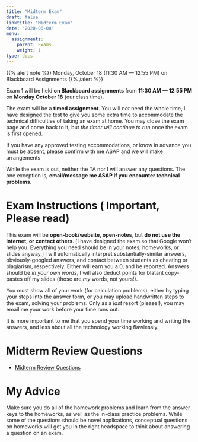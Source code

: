 ```yaml
---
title: "Midterm Exam"
draft: false
linktitle: "Midterm Exam"
date: "2020-06-08"
menu:
  assignments:
    parent: Exams
    weight: 1
type: docs
---
```


{{% alert note %}}
Monday, October 18 (11:30 AM — 12:55 PM) on Blackboard Assignments
{{% /alert %}}

Exam 1 will be held **on Blackboard assignments** from **11:30 AM — 12:55 PM** on **Monday October 18** (our class time).

The exam will be a **timed assignment**. You will *not* need the whole time, I have designed the test to give you some extra time to accommodate the technical difficulties of taking an exam at home. You may close the exam page and come back to it, but *the timer will continue to run* once the exam is first opened.

If you have any approved testing accommodations, or know in advance you must be absent, please confirm with me ASAP and we will make arrangements

While the exam is out, neither the TA nor I will answer any questions. The one exception is, **email/message me ASAP if you encounter technical problems**.

# Exam Instructions (<i class="fas fa-exclamation-circle"></i> Important, Please read)

This exam will be **open-book/website, open-notes**, but **do not use the internet, or contact others**. [I have designed the exam so that Google won't help you. Everything you need should be in your notes, homeworks, or slides anyway.] I will automatically interpret substantially-similar answers, obviously-googled answers, and contact between students as cheating or plagiarism, respectively. Either will earn you a 0, and be reported. Answers should be *in your own words*, I will also deduct points for blatant copy-pastes off my slides (those are *my* words, not yours!).

You must show all of your work (for calculation problems), either by typing your steps into the answer form, or you may upload handwritten steps to the exam, solving your problems. Only as a *last* resort (please!), you may email me your work before your time runs out.

It is more important to me that you spend your time working and writing the answers, and less about all the technology working flawlessly.

# Midterm Review Questions

- [<i class="fas fa-chalkboard-teacher"></i> Midterm Review Questions](/slides/midterm-review.html)

# My Advice

Make sure you do all of the homework problems and learn from the answer keys to the homeworks, as well as the in-class practice problems. While some of the questions should be novel applications, conceptual questions on homeworks will get you in the right headspace to think about answering a question on an exam.